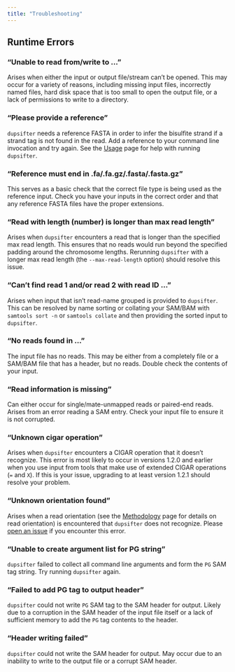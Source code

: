 ```yaml
---
title: "Troubleshooting"
---
```


## Runtime Errors

### "Unable to read from/write to ..."

Arises when either the input or output file/stream can't be opened. This may occur for a variety of reasons, including
missing input files, incorrectly named files, hard disk space that is too small to open the output file, or a lack of
permissions to write to a directory.

### "Please provide a reference"

`dupsifter` needs a reference FASTA in order to infer the bisulfite strand if a strand tag is not found in the read. Add
a reference to your command line invocation and try again. See the [Usage](usage.qmd) page for help with running
`dupsifter`.

### "Reference must end in .fa/.fa.gz/.fasta/.fasta.gz"

This serves as a basic check that the correct file type is being used as the reference input. Check you have your inputs
in the correct order and that any reference FASTA files have the proper extensions.

### "Read with length (number) is longer than max read length"

Arises when `dupsifter` encounters a read that is longer than the specified max read length. This ensures that no reads
would run beyond the specified padding around the chromosome lengths. Rerunning `dupsifter` with a longer max read
length (the `--max-read-length` option) should resolve this issue.

### "Can't find read 1 and/or read 2 with read ID ..."

Arises when input that isn't read-name grouped is provided to `dupsifter`. This can be resolved by name sorting or
collating your SAM/BAM with `samtools sort -n` or `samtools collate` and then providing the sorted input to `dupsifter`.

### "No reads found in ..."

The input file has no reads. This may be either from a completely file or a SAM/BAM file that has a header, but no
reads. Double check the contents of your input.

### "Read information is missing"

Can either occur for single/mate-unmapped reads or paired-end reads. Arises from an error reading a SAM entry. Check
your input file to ensure it is not corrupted.

### "Unknown cigar operation"

Arises when `dupsifter` encounters a CIGAR operation that it doesn't recognize. This error is most likely to occur in
versions 1.2.0 and earlier when you use input from tools that make use of extended CIGAR operations (`=` and `X`). If
this is your issue, upgrading to at least version 1.2.1 should resolve your problem.

### "Unknown orientation found"

Arises when a read orientation (see the [Methodology](methodology.qmd) page for details on read orientation) is
encountered that `dupsifter` does not recognize. Please [open an issue](https://github.com/huishenlab/dupsifter/issues)
if you encounter this error.

### "Unable to create argument list for PG string"

`dupsifter` failed to collect all command line arguments and form the `PG` SAM tag string. Try running `dupsifter`
again.

### "Failed to add PG tag to output header"

`dupsifter` could not write `PG` SAM tag to the SAM header for output. Likely due to a corruption in the SAM header
of the input file itself or a lack of sufficient memory to add the `PG` tag contents to the header.

### "Header writing failed"

`dupsifter` could not write the SAM header for output. May occur due to an inability to write to the output file or a
corrupt SAM header.
